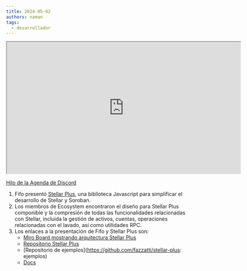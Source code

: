 ```yaml
---
title: 2024-05-02
authors: naman
tags:
  - desarrollador
---
```


<iframe
  src="https://drive.google.com/file/d/1-XWdGA3vMqoMI6DqBDtjKR_DTeOImpbZ/preview"
  width="640"
  height="360"
  allow="autoplay"
></iframe>

[Hilo de la Agenda de Discord](https://discord.com/channels/897514728459468821/1234887262530048010/1234887262530048010)

1. Fifo presentó [Stellar Plus](https://docs.cheesecakelabs.com/stellar-plus), una biblioteca Javascript para simplificar el desarrollo de Stellar y Soroban.
2. Los miembros de Ecosystem encontraron el diseño para Stellar Plus componible y la compresión de todas las funcionalidades relacionadas con Stellar, incluida la gestión de activos, cuentas, operaciones relacionadas con el lavado, así como utilidades RPC. 
3. Los enlaces a la presentación de Fifo y Stellar Plus son:
   - [Miro Board mostrando arquitectura Stellar Plus](https://miro.com/app/board/uXjVKMDkMPI=/?share_link_id=643609701897)
   - [Repositorio Stellar Plus](https://discord.com/channels/897514728459468821/1234887262530048010/1235699608274079865)
   - [Repositorio de ejemplos](https://github.com/fazzatti/stellar-plus: ejemplos)
   - [Docs](https://docs.cheesecakelabs.com/stellar-plus)
